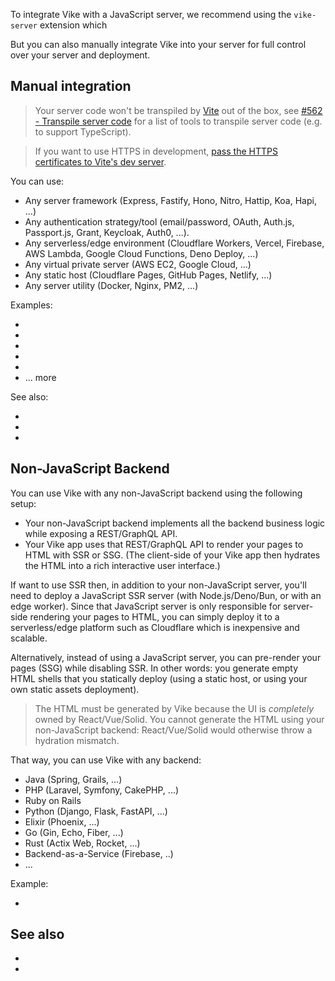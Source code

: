 
To integrate Vike with a JavaScript server, we recommend using the <Link href="/vike-server">`vike-server` extension</Link> which <VikeServerDescription />

But you can also manually integrate Vike into your server for full control over your server and deployment.


## Manual integration

<JustAMiddleware />

> Your server code won't be transpiled by [Vite](https://vite.dev) out of the box, see [#562 - Transpile server code](https://github.com/vikejs/vike/issues/562) for a list of tools to transpile server code (e.g. to support TypeScript).

> If you want to use HTTPS in development, [pass the HTTPS certificates to Vite's dev server](https://vitejs.dev/config/server-options.html#server-https).

You can use:
- Any server framework (Express, Fastify, Hono, Nitro, Hattip, Koa, Hapi, ...)
- Any authentication strategy/tool (email/password, OAuth, Auth.js, Passport.js, Grant, Keycloak, Auth0, ...).
- Any serverless/edge environment (Cloudflare Workers, Vercel, Firebase, AWS Lambda, Google Cloud Functions, Deno Deploy, ...)
- Any virtual private server (AWS EC2, Google Cloud, ...)
- Any static host (Cloudflare Pages, GitHub Pages, Netlify, ...)
- Any server utility (Docker, Nginx, PM2, ...)

Examples:

- <Link href="/express" />
- <Link href="/hono" />
- <Link href="/fastify" />
- <Link href="/docker" noBreadcrumb />
- <Link href="/nginx" />
- <Link href="/tools#server">... more</Link>

See also:
- <Link href="/renderPage" />
- <Link href="/tools#server" />
- <Link href="/deploy" />

<IntegrationHelp />


## Non-JavaScript Backend

You can use Vike with any non-JavaScript backend using the following setup:
 - Your non-JavaScript backend implements all the backend business logic while exposing a REST/GraphQL API.
 - Your Vike app uses that REST/GraphQL API to <Link href="/ssr">render your pages to HTML with SSR or SSG</Link>. (The client-side of your Vike app then <Link href="/hydration">hydrates</Link> the HTML into a rich interactive user interface.)

If want to use SSR then, in addition to your non-JavaScript server, you'll need to deploy a JavaScript SSR server (with Node.js/Deno/Bun, or with an edge worker). Since that JavaScript server is only responsible for server-side rendering your pages to HTML, you can simply deploy it to a serverless/edge platform such as Cloudflare which is inexpensive and scalable.

Alternatively, instead of using a JavaScript server, you can <Link href="/pre-rendering">pre-render</Link> your pages (SSG) while <Link href="/ssr">disabling SSR</Link>. In other words: you generate empty HTML shells that you statically deploy (using a <Link href="/static-hosts">static host</Link>, or using your own static assets deployment).

> The HTML must be generated by Vike because the UI is *completely* owned by React/Vue/Solid. You cannot generate the HTML using your non-JavaScript backend: React/Vue/Solid would otherwise throw a <Link href="/hydration-mismatch">hydration mismatch</Link>.

That way, you can use Vike with any backend:
- Java (Spring, Grails, ...)
- PHP (Laravel, Symfony, CakePHP, ...)
- Ruby on Rails
- Python (Django, Flask, FastAPI, ...)
- Elixir (Phoenix, ...)
- Go (Gin, Echo, Fiber, ...)
- Rust (Actix Web, Rocket, ...)
- Backend-as-a-Service (Firebase, ..)
- ...

Example:
- <Link href="/ruby-on-rails" />

<IntegrationHelp />


## See also

- <Link href="/vike-server" />
- <Link href="/renderPage" />
